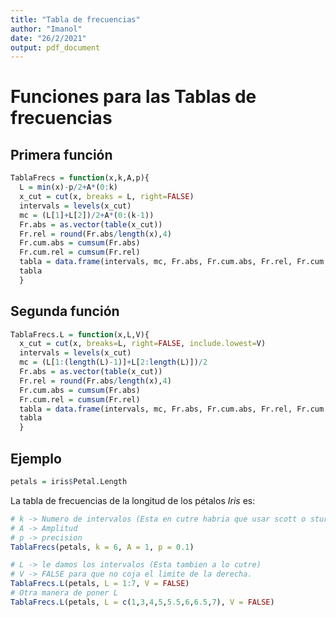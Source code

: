 ```yaml
---
title: "Tabla de frecuencias"
author: "Imanol"
date: "26/2/2021"
output: pdf_document
---
```

# Funciones para las Tablas de frecuencias

## Primera función
```r
TablaFrecs = function(x,k,A,p){ 
  L = min(x)-p/2+A*(0:k)
  x_cut = cut(x, breaks = L, right=FALSE)
  intervals = levels(x_cut)
  mc = (L[1]+L[2])/2+A*(0:(k-1))
  Fr.abs = as.vector(table(x_cut)) 
  Fr.rel = round(Fr.abs/length(x),4) 
  Fr.cum.abs = cumsum(Fr.abs) 
  Fr.cum.rel = cumsum(Fr.rel)
  tabla = data.frame(intervals, mc, Fr.abs, Fr.cum.abs, Fr.rel, Fr.cum.rel)
  tabla
  }
```


## Segunda función
```r
TablaFrecs.L = function(x,L,V){
  x_cut = cut(x, breaks=L, right=FALSE, include.lowest=V)
  intervals = levels(x_cut)
  mc = (L[1:(length(L)-1)]+L[2:length(L)])/2
  Fr.abs = as.vector(table(x_cut)) 
  Fr.rel = round(Fr.abs/length(x),4)
  Fr.cum.abs = cumsum(Fr.abs)
  Fr.cum.rel = cumsum(Fr.rel)
  tabla = data.frame(intervals, mc, Fr.abs, Fr.cum.abs, Fr.rel, Fr.cum.rel)
  tabla
  }
```

## Ejemplo

```r
petals = iris$Petal.Length
```

La tabla de frecuencias de la longitud de los pétalos *Iris* es:


```r
# k -> Numero de intervalos (Esta en cutre habria que usar scott o sturge...)
# A -> Amplitud
# p -> precision
TablaFrecs(petals, k = 6, A = 1, p = 0.1)

# L -> le damos los intervalos (Esta tambien a lo cutre)
# V -> FALSE para que no coja el limite de la derecha.
TablaFrecs.L(petals, L = 1:7, V = FALSE)
# Otra manera de poner L
TablaFrecs.L(petals, L = c(1,3,4,5,5.5,6,6.5,7), V = FALSE)
```

